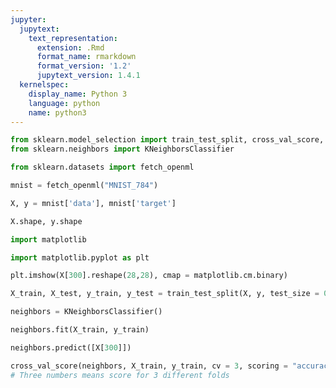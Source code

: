 ```yaml
---
jupyter:
  jupytext:
    text_representation:
      extension: .Rmd
      format_name: rmarkdown
      format_version: '1.2'
      jupytext_version: 1.4.1
  kernelspec:
    display_name: Python 3
    language: python
    name: python3
---
```


```python
from sklearn.model_selection import train_test_split, cross_val_score, GridSearchCV
from sklearn.neighbors import KNeighborsClassifier
```

```python
from sklearn.datasets import fetch_openml
```

```python
mnist = fetch_openml("MNIST_784")
```

```python
X, y = mnist['data'], mnist['target']
```

```python
X.shape, y.shape
```

```python
import matplotlib
```

```python
import matplotlib.pyplot as plt
```

```python
plt.imshow(X[300].reshape(28,28), cmap = matplotlib.cm.binary)
```

```python
X_train, X_test, y_train, y_test = train_test_split(X, y, test_size = 0.2, random_state = 20)
```

```python
neighbors = KNeighborsClassifier()
```

```python
neighbors.fit(X_train, y_train)
```

```python
neighbors.predict([X[300]])
```

```python
cross_val_score(neighbors, X_train, y_train, cv = 3, scoring = "accuracy")
# Three numbers means score for 3 different folds
```

```python

```
